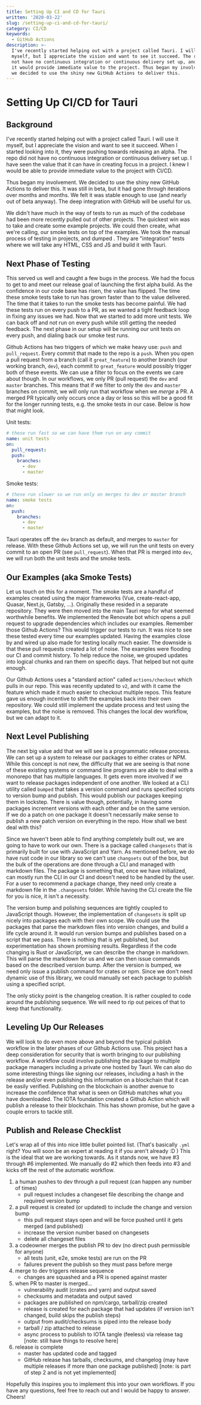 ```yaml
---
title: Setting Up CI and CD for Tauri
written: '2020-03-22'
slug: /setting-up-ci-and-cd-for-tauri/
category: CI/CD
keywords:
  - GitHub Actions
description: >-
  I've recently started helping out with a project called Tauri. I will use it
  myself, but I appreciate the vision and want to see it succeed. The repo did
  not have no continuous integration or continuous delivery set up, and I knew
  it would provide immediate value to the project. Thus began my involvement and
  we decided to use the shiny new GitHub Actions to deliver this.
---
```


# Setting Up CI/CD for Tauri

## Background

I've recently started helping out with a project called Tauri. I will use it myself, but I appreciate the vision and want to see it succeed. When I started looking into it, they were pushing towards releasing an alpha. The repo did not have no continuous integration or continuous delivery set up. I have seen the value that it can have in creating focus in a project. I knew I would be able to provide immediate value to the project with CI/CD.

Thus began my involvement. We decided to use the shiny new GitHub Actions to deliver this. It was still in beta, but it had gone through iterations over months and months. We felt it was stable enough to use (and nearly out of beta anyway). The deep integration with GitHub will be useful for us.

We didn't have much in the way of tests to run as much of the codebase had been more recently pulled out of other projects. The quickest win was to take and create some example projects. We could then create, what we're calling, our smoke tests on top of the examples. We took the manual process of testing in projects, and dumped . They are "integration" tests where we will take any HTML, CSS and JS and build it with Tauri.

## Next Phase of Testing

This served us well and caught a few bugs in the process. We had the focus to get to and meet our release goal of launching the first alpha build. As the confidence in our code base has risen, the value has flipped. The time these smoke tests take to run has grown faster than to the value delivered. The time that it takes to run the smoke tests has become painful. We had these tests run on every push to a PR, as we wanted a tight feedback loop in fixing any issues we had. Now that we started to add more unit tests. We can back off and not run on every push while still getting the needed feedback. The next phase in our setup will be running our unit tests on every push, and dialing back our smoke test runs.

Github Actions has two triggers of which we make heavy use: `push` and `pull_request`. Every commit that made to the repo is a `push`. When you open a pull request from a branch (call it `great_feature`) to another branch (our working branch, `dev`), each commit to `great_feature` would possibly trigger both of these events. We can use a filter to focus on the events we care about though. In our workflows, we only PR (pull request) the `dev` and `master` branches. This means that if we filter to only the `dev` and `master` branches on commit, we will only run that workflow when we *merge* a PR. A merged PR typically only occurs once a day or less so this will be a good fit for the longer running tests, e.g. the smoke tests in our case. Below is how that might look.

Unit tests:

```yml
# these run fast so we can have them run on any commit
name: unit tests
on:
  pull_request:
  push:
    branches:
      - dev
      - master
```

Smoke tests:

```yml
# these run slower so we run only on merges to dev or master branch
name: smoke tests
on:
  push:
    branches:
      - dev
      - master
```

Tauri operates off the `dev` branch as default, and merges to `master` for release. With these Github Actions set up, we will run the unit tests on every commit to an open PR (see `pull_request`). When that PR is merged into `dev`, we will run both the unit tests and the smoke tests.

## Our Examples (aka Smoke Tests)

Let us touch on this for a moment. The smoke tests are a handful of examples created using the major frameworks (Vue, create-react-app, Quasar, Next.js, Gatsby, ...). Originally these resided in a separate repository. They were then moved into the main Tauri repo for what seemed worthwhile benefits. We implemented the Renovate bot which opens a pull request to upgrade dependencies which includes our examples. Remember those Github Actions? This would trigger our tests to run. It was nice to see these tested every time our examples updated. Having the examples close by and wired up also made for testing locally much easier. The downside is that these pull requests created a lot of noise. The examples were flooding our CI and commit history. To help reduce the noise, we grouped updates into logical chunks and ran them on specific days. That helped but not quite enough.

Our Github Actions uses a "standard action" called `actions/checkout` which pulls in our repo. This was recently updated to `v2`, and with it came the feature which made it much easier to checkout multiple repos. This feature gave us enough incentive to shift the examples back into their own repository. We could still implement the update process and test using the examples, but the noise is removed. This changes the local dev workflow, but we can adapt to it.

## Next Level Publishing

The next big value add that we will see is a programmatic release process. We can set up a system to release our packages to either crates or NPM. While this concept is not new, the difficulty that we are seeing is that none of these existing systems or command line programs are able to deal with a monorepo that has multiple languages. It gets even more involved if we want to release packages independent of one another. We looked at a CLI utility called `bumped` that takes a version command and runs specified scripts to version bump and publish. This would publish our packages keeping them in lockstep. There is value though, potentially, in having some packages increment versions with each other and be on the same version. If we do a patch on one package it doesn't necessarily make sense to publish a new patch version on everything in the repo. How shall we best deal with this?

Since we haven't been able to find anything completely built out, we are going to have to work our own. There is a package called `changesets` that is primarily built for use with JavaScript and Yarn. As mentioned before, we do have rust code in our library so we can't use `changsets` out of the box, but the bulk of the operations are done through a CLI and managed with markdown files. The package is something that, once we have initialized, can mostly run the CLI in our CI and doesn't need to be handled by the user. For a user to recommend a package change, they need only create a markdown file in the `.changesets` folder. While having the CLI create the file for you is nice, it isn't a necessity.

The version bump and polishing sequences are tightly coupled to JavaScript though. However, the implementation of `changesets` is split up nicely into packages each with their own scope. We could use the packages that parse the markdown files into version changes, and build a life cycle around it. It would run version bumps and publishes based on a script that we pass. There is nothing that is yet published, but experimentation has shown promising results. Regardless if the code changing is Rust or JavaScript, we can describe the change in markdown. This will parse the markdown for us and we can then issue commands based on the described version bump. After the version is bumped, we need only issue a publish command for crates or npm. Since we don't need dynamic use of this library, we could manually set each package to publish using a specified script.

The only sticky point is the changelog creation. It is rather coupled to code around the publishing sequence. We will need to rip out peices of that to keep that functionality.

## Leveling Up Our Releases

We will look to do even more above and beyond the typical publish workflow in the later phases of our Github Actions use. This project has a deep consideration for security that is worth bringing to our publishing workflow. A workflow could involve publishing the package to multiple package managers including a private one hosted by Tauri. We can also do some interesting things like signing our releases, including a hash in the release and/or even publishing this information on a blockchain that it can be easily verified. Publishing on the blockchain is another avenue to increase the confidence that what is seen on GitHub matches what you have downloaded. The IOTA foundation created a Github Action which will publish a release to their blockchain. This has shown promise, but he gave a couple errors to tackle still.

## Publish and Release Checklist

Let's wrap all of this into nice little bullet pointed list. (That's basically `.yml` right? You will soon be an expert at reading it if you aren't already :D ) This is the ideal that we are working towards. As it stands now, we have #3 through #6 implemented. We manually do #2 which then feeds into #3 and kicks off the rest of the automatic workflow.

1. a human pushes to dev through a pull request (can happen any number of times)
   * pull request includes a changeset file describing the change and required version bump
2. a pull request is created (or updated) to include the change and version bump
   * this pull request stays open and will be force pushed until it gets merged (and published)
   * increase the version number based on changesets
   * delete all changeset files
3. a codeowner merges the publish PR to dev (no direct push permissible for anyone)
   * all tests (unit, e2e, smoke tests) are run on the PR
   * failures prevent the publish so they must pass before merge
4. merge to dev triggers release sequence
   * changes are squashed and a PR is opened against master
5. when PR to master is merged...
   * vulnerability audit (crates and yarn) and output saved
   * checksums and metadata and output saved
   * packages are published on npm/cargo, tarball/zip created
   * release is created for each package that had updates (if version isn't changed, build skips the publish steps)
   * output from audit/checksums is piped into the release body
   * tarball / zip attached to release
   * async process to publish to IOTA tangle (feeless) via release tag \[note: still have things to resolve here]
6. release is complete
   * master has updated code and tagged
   * GitHub release has tarballs, checksums, and changelog (may have multiple releases if more than one package published) \[note: is part of step 2 and is not yet implemented]

Hopefully this inspires you to implement this into your own workflows. If you have any questions, feel free to reach out and I would be happy to answer. Cheers!
